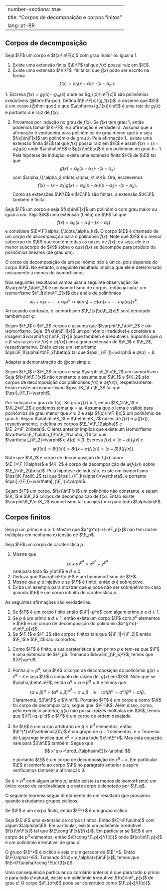 
---
number-sections: true
title: "Corpos de decomposição e corpos finitos"
lang: pt-BR
---

## Corpos de decomposição

:::{#lem-root}
Seja $\F$ um corpo e $f(x)\in\F[x]$ com grau maior ou igual a $1$.


1. Existe uma extensão finita $\E:\F$ tal que $f(x)$ possui raiz em $\E$.
2. Existe uma extensão $\K:\F$  finita tal que $f(x)$ pode ser escrito na forma
$$
f(x)=\alpha_0(x-\alpha_1)\cdots(x-\alpha_m).
$$
:::

:::{.proof}

1. Escreva $f(x)=g_1(x)\cdots g_m(x)$ onde os $g_i(x)\in\F[x]$ são polinômios irredutíveis (@thm-tfa-pol). Defina $\E=\F[x]/(g_1(x))$  e observe que $\E$ é um corpo (@thm-quot) e que $\alpha=x+(g_1(x))\in\E$ é uma raiz de $g_1(x)$ e portanto $\alpha$ é raiz de $f(x)$.

2. Provamos por indução no grau de $f(x)$. Se $f(x)$ tem grau 1, então podemos tomar $\K=\F$  e a afirmação é verdadeira. Assuma que a afirmação é verdadeira para polinômios de grau menor que $k$ e seja $f(x)\in\F[x]$ um polinômio de grau $k$. Pela afirmação 1., existe uma extensão finita $\E$ tal que $f(x)$ possui raiz em $\E$ e assim $f(x)=(x-\alpha_1)g(x)$ onde $\alpha\in\E$ e $g(x)\in\E[x]$ é um polinômio de grau $k-1$. Pela hipótese de indução, existe uma extensão finita $\K$ de $\E$ tal que
$$
g(x)=\alpha_0(x-\alpha_2)\cdots(x-\alpha_k)
$$
com $\alpha_0,\alpha_2,\ldots,\alpha_k\in\K$. Ora, escrevemos
$$
f(x)=(x-\alpha_1)g(x)=\alpha_0(x-\alpha_1)(x-\alpha_2)\cdots (x-\alpha_k).
$$
Como as extensões $\K:\E$ e $\E:\F$ são finitas, a extensão $\K:\F$ também é finita.
:::

:::{#def-decompfield}
Seja $\F$ um corpo e seja $f(x)\in\F[x]$ um polinômio com grau maior ou iguai a um. Seja $\K$ uma extensão (finita) de $\F$ tal que
$$
f(x)=\alpha_0(x-\alpha_1)\cdots(x-\alpha_k)
$$
e considere $\E=\F(\alpha_1,\ldots,\alpha_k)$. O corpo $\E$ é chamado de um <em>corpo de decomposição</em> para o polinômio $f(x)$. Note que $\E$ é o menor subcorpo de $\K$ que contém todas as raízes de $f(x)$; ou seja, ele é o menor subcorpo de $\K$ sobre o qual $f(x)$ se decompõe para produto de polinômios lineares (de grau um).
:::

O corpo de decomposição de um polinômio não é único, pois depende do corpo $\K$. No entanto, o seguinte resultado implica que ele é determinado unicamente a menos de isomorfismos.

Nos seguintes resultados vamos usar a seguinte observação. Se $\varphi:\F_1\to\F_2$ é um isomorfismo de corpos, então $\varphi$ induz um isomorfismo $\F_1[x]\to\F_2[x]$ dos anéis de polinômios
$$
\alpha_0+\alpha_1x+\cdots+\alpha_kx^k\mapsto \varphi(\alpha_0)+\varphi(\alpha_1)x+\cdots+\varphi(\alpha_k)x^k.
$$
Arriscando confusão, o isomorfismo $\F_1[x]\to\F_2[x]$ será denotado também por $\varphi$.

:::{#lem-decompfield-unique}
Sejam $\F_1$ e $\F_2$ corpos e assuma que $\varphi:\F_1\to\F_2$ é um isomorfismo. Seja  $f(x)\in\F_1[x]$ um polinômio irredutível e considere a imagem $\varphi(f(x))\in\F_2[x]$ (que também é irredutível). Suponha que $\alpha$ e $\beta$ são raízes de $f(x)$ e $\varphi(f(x))$ em alguma extensão de $\F_1$ e $\F_2$, respetivamente. Então existe um ismorfismo $\psi:\F_1(\alpha)\to\F_2(\beta)$ tal que $\psi|_{\F_1}=\varphi$ e $\psi(\alpha)=\beta$.
:::

:::{.proof}
Adaptar a demonstração do @cor-simple.
:::

:::{#thm-decompfield-unique}
Sejam $\F_1$ e $\F_2$ corpos e seja $\varphi:\F_1\to\F_2$ um isomorfismo. Seja $f(x)\in\F_1[x]$ não constante e assuma que $\K_1$ e $\K_2$ são corpos de decomposição dos polinômios $f(x)$ e $\varphi(f(x))$, respetivamente. Então existe um isomorfismo $\psi: \K_1\to \K_2$ tal que $\psi|_{\F_1}=\varphi$.
:::


:::{.proof}
Por indução no grau de $f(x)$. Se $\mbox{grau}\,f(x)=1$, então $\K_1=\F_1$ e $\K_2=\F_2$ e podemos tomar $\psi=\varphi$. Assuma que o lema é válido para polinômios de grau menor que $k\geq 2$ e seja $f(x)\in\F_1[x]$ um polinômio de grau $k$. 
Sejam $\alpha\in\K_1$ e $\beta\in\K_2$ raízes de $f(x)$ e $\varphi(f(x))$, respetivamente, e defina os corpos $\E_1=\F_1(\alpha)$ e 
$\E_2=\F_2(\beta)$. O lema anterior implica que existe um isomorfismo $\vartheta:\F_1(\alpha_1)\to\F_2(\alpha_2)$ tal que  $\vartheta|_{\F_2}=\varphi$ e $\vartheta(\alpha)=\beta$. Escreva $f(x)=(x-\alpha)f_1(x)$ e
$$
\varphi(f(x))=\vartheta(f(x))=\vartheta((x-\alpha)f_1(x))=(x-\beta)\vartheta(f_1(x)).
$$
Note que $\K_1$ é corpo de decomposição de $f_1(x)$ sobre $\E_1=\F_1(\alpha)$ e $\K_2$ é corpo de decomposição de $\varphi(f_1(x))$ sobre 
$\E_2=\F_2(\beta)$. 
Pela hipótese de indução, existe um isomorfismo $\psi:\K_1\to\K_2$ tal que $\psi|_{\F_1(\alpha)}=\vartheta$, e portanto $\psi|_{\F_1}=\vartheta|_{\F_1}=\varphi$.
:::

:::{#cor-decomp-field-unique}
Sejam $\F$ um corpo, $f(x)\in\F[x]$ um polinômio não constante, e sejam $\K_1$ e $\K_2$ corpos de decomposição de $f(x)$. Então existe $\varphi:\K_1\to \K_2$ isomorfismo tal que $\varphi(\alpha)=\alpha$ para todo $\alpha\in\F$.
:::

## Corpos finitos

:::{#exr-Fp}
Seja $p$ um primo e $d\geq 1$. Mostre que $x^{p^d}-x\in\F_p[x]$ não tem raízes múltiplas em nenhuma extensão de $\F_p$. 
:::

:::{#exr-charp}
Seja $\F$ um corpo de caraterística $p$. 

1. Mostre que 
$$
(x+y)^{p^d}=x^{p^d}+y^{p^d}
$$
vale para todo $x,y\in\F$ e $d\geq 0$. 
2. Deduza que $\varphi:\F\to \F$ é um homomorfismo de $\F$. 
3. Mostre que $\varphi$ é injetivo e se $\F$ é finito, então $\varphi$ é sobrejetivo. 
4. Exiba um exemplo para mostrar que $\varphi$ pode não ser sobrejetivo no caso quando $\F$ é um corpo infinito de caraterística $p$. 
:::

:::{#thm-finite-field}
As seguintes afirmações são verdadeiras.


1. Se $\F$ é um corpo finito então $|\F|=p^d$ com algum primo $p$ e $d\geq 1$.
2. Se $p$ é um primo e $d\geq 1$, então existe um corpo $\F$ com $p^d$ elementos e $\F$ é um corpo de decomposição do polinômio $x^{p^d}-x\in\F_p[x]$.
3. Se $\F_1$ e $\F_2$ são corpos finitos tais que $|\F_1|=|\F_2|$ então $\F_1$ e $\F_2$ são isomorfos.
:::

:::{.proof}
1. Como $\F$ é finito, a sua caraterística é um primo $p$ e tem-se que $\F$ é uma extensão de $\F_p$. Tomando $d=\dim_{\F_p}\F$, temos que $|\F|=p^d$.

2. Ponha $q=p^d$, seja $\K$ o corpo de decomposição do polinômio $g(x)=x^{q}-x$ e seja $\F$ o conjunto de raízes de  $g(x)$ em $\K$. Note que se $\alpha,\beta\in\F$, então $\alpha^q=\alpha$ e $\beta^q=\beta$ e temos que
$$
(\alpha\pm\beta)^q=(\alpha^q\pm\beta)^{p^d}=\alpha\pm\beta \quad\mbox{e}\quad(\alpha/\beta)^q=\alpha^q/\beta^q=\alpha/\beta.
$$
Claramente, $0\in\F$ e $1\in\F$. Portanto $\F$ é um corpo e como $\K$ foi corpo de decomposição, segue que  $\F=\K$. Além disso, como, pelo exercício anterior, $g(x)$ não possui raízes múltiplas em $\K$, temos que $|\F|=q=p^d$ e $\F$ é um corpo de ordem desejada.

3. Se $\E$ é um corpo arbitrário de $q=p^d$ elementos, então $\E^{*}=\E\setminus\{0\}$ é um grupo de $q-1$ elementos, e o Teorema de Lagrange implica que $x^q=x$ para todo $x\in\E^*$. Mas esta equação vale para $0\in\E$ também. Segue que
$$
x^q-x=\prod_{\alpha\in\E}(x-\alpha)
$$
e portanto $\E$ é um corpo de decomposição de $x^q-x$. Em particular $\E$ é isomorfo ao corpo $\F$ no parágrafo anterior e assim verificamos também a afirmação 3.
:::


Se $q=p^d$ com algum primo $p$, então existe (a menos de isomorfismo) um único corpo de cardinalidade $q$ e este corpo é denotado por $\F_q$.

O seguinte teorema segue diretamente de um resultado que provamos quando estudamos grupos cíclicos.

:::{#thm-F-cyclic}
Se $\F$ é um corpo finito, então $\F^*$ é um grupo cíclico.
:::

:::{#cor-irred-pol}
Seja $\E:\F$ uma extensão de corpos finitos. Então $\E=\F(\alpha)$ com algum $\alpha\in\E$. Em particular, existe um polinômio irredutível $f(x)\in\F[x]$ tal que $\E\cong \F[x]/(f(x))$. Em particular se $\E$ é um corpo de $p^d$ elementos, então $\E\cong \F_p[x]/(f(x))$ onde $f(x)\in\F_p[x]$ é um polinômio irredutível de grau $d$.
:::

:::{.proof}
O grupo $\E^*$ é cíclico e seja $\alpha$ um gerador de $\E^*$. Então $\F(\alpha)=\E$. Tomando $f(x)=m_\alpha(x)\in\F[x]$, temos que $\E=\F(\alpha)\cong \F[x]/(f(x))$.
:::

Uma consequência particular do corolário anterior é que para todo $p$ primo e para todo $d$ natural, existe um polinômio irredutível $f(x)\in\F_p[x]$ de grau $d$. O corpo $\F_{p^d}$ pode ser construído como $\F_p[x]/(f(x))$.